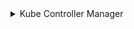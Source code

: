 
<details>
<summary>Kube Controller Manager</summary>

### Инструкция StaticPod
```bash
cat <<EOF > ${BASE_K8S_PATH}/manifests/kube-controller-manager.yaml
apiVersion: v1
kind: Pod
metadata:
  creationTimestamp: null
  labels:
    component: kube-controller-manager
    tier: control-plane
  name: kube-controller-manager
  namespace: kube-system
spec:
  containers:
  - command:
    - kube-controller-manager
    - --allocate-node-cidrs=false
    - --authentication-kubeconfig=${BASE_K8S_PATH}/controller-manager.conf
    - --authorization-kubeconfig=${BASE_K8S_PATH}/controller-manager.conf
    - --kubeconfig=${BASE_K8S_PATH}/controller-manager.conf
    - --client-ca-file=${KUBERNETES_CA_CRT_PATH}
    - --cluster-signing-cert-file=${KUBERNETES_CA_CRT_PATH}
    - --cluster-signing-key-file=${KUBERNETES_CA_KEY_PATH}
    - --requestheader-client-ca-file=${FRONT_PROXY_CA_CRT_PATH}
    - --root-ca-file=${KUBERNETES_CA_CRT_PATH}
    - --service-account-private-key-file=${KUBERNETES_SERVICE_ACCOUNT_KEY_PATH}
    - --authorization-always-allow-paths=/healthz,/metrics
    - --bind-address=0.0.0.0
    - --cloud-provider=external
    - --cluster-name=${CLUSTER_NAME}
    - --cluster-signing-duration=720h
    - --concurrent-deployment-syncs=5
    - --concurrent-endpoint-syncs=5
    - --concurrent-namespace-syncs=10
    - --concurrent-replicaset-syncs=20
    - --concurrent-resource-quota-syncs=5
    - --controllers=*,bootstrapsigner,tokencleaner
    - --feature-gates=RotateKubeletServerCertificate=true
    - --horizontal-pod-autoscaler-sync-period=30s
    - --kube-api-burst=120
    - --kube-api-qps=100
    - --leader-elect=true
    - --leader-elect-lease-duration=15s
    - --leader-elect-renew-deadline=10s
    - --leader-elect-retry-period=2s
    - --namespace-sync-period=2m0s
    - --node-monitor-grace-period=40s
    - --node-monitor-period=5s
    - --node-startup-grace-period=10s
    - --profiling=false
    - --resource-quota-sync-period=5m0s
    - --terminated-pod-gc-threshold=0
    - --use-service-account-credentials=true
    - --v=2
    image: registry.k8s.io/kube-controller-manager:${KUBERNETES_VERSION}
    imagePullPolicy: IfNotPresent
    livenessProbe:
      failureThreshold: 8
      httpGet:
        path: /healthz
        port: ${KUBE_CONTROLLER_MANAGER_PORT}
        scheme: HTTPS
      initialDelaySeconds: 10
      periodSeconds: 10
      timeoutSeconds: 15
    name: kube-controller-manager
    resources:
      requests:
        cpu: 200m
    startupProbe:
      failureThreshold: 24
      httpGet:
        path: /healthz
        port: ${KUBE_CONTROLLER_MANAGER_PORT}
        scheme: HTTPS
      initialDelaySeconds: 10
      periodSeconds: 10
      timeoutSeconds: 15
    volumeMounts:
    - mountPath: /etc/ssl/certs
      name: ca-certs
      readOnly: true
    - mountPath: /etc/ca-certificates
      name: etc-ca-certificates
      readOnly: true
    - mountPath: /etc/pki
      name: etc-pki
      readOnly: true
    - mountPath: /usr/libexec/kubernetes/kubelet-plugins/volume/exec
      name: flexvolume-dir
    - mountPath: ${BASE_K8S_PATH}/pki
      name: k8s-certs
      readOnly: true
    - mountPath: ${BASE_K8S_PATH}/controller-manager.conf
      name: kubeconfig
      readOnly: true
    - mountPath: /usr/local/share/ca-certificates
      name: usr-local-share-ca-certificates
      readOnly: true
    - mountPath: /usr/share/ca-certificates
      name: usr-share-ca-certificates
      readOnly: true
  hostNetwork: true
  priority: 2000001000
  priorityClassName: system-node-critical
  securityContext:
    seccompProfile:
      type: RuntimeDefault
  volumes:
  - hostPath:
      path: /etc/ssl/certs
      type: DirectoryOrCreate
    name: ca-certs
  - hostPath:
      path: /etc/ca-certificates
      type: DirectoryOrCreate
    name: etc-ca-certificates
  - hostPath:
      path: /etc/pki
      type: DirectoryOrCreate
    name: etc-pki
  - hostPath:
      path: /usr/libexec/kubernetes/kubelet-plugins/volume/exec
      type: DirectoryOrCreate
    name: flexvolume-dir
  - hostPath:
      path: ${BASE_K8S_PATH}/pki
      type: DirectoryOrCreate
    name: k8s-certs
  - hostPath:
      path: ${BASE_K8S_PATH}/controller-manager.conf
      type: FileOrCreate
    name: kubeconfig
  - hostPath:
      path: /usr/local/share/ca-certificates
      type: DirectoryOrCreate
    name: usr-local-share-ca-certificates
  - hostPath:
      path: /usr/share/ca-certificates
      type: DirectoryOrCreate
    name: usr-share-ca-certificates
status: {}

EOF
```
</details>
